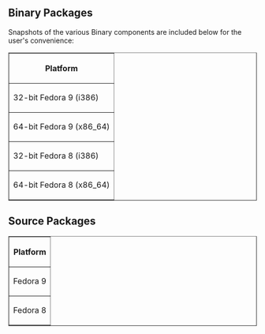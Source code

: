 == Binary Packages ==

Snapshots of the various Binary components are included below for the user's convenience:

<table border=1>
<tr>
<th>Platform</th>
</tr>
<tr>
<td>32-bit Fedora 9 (i386)</td>
</tr>
<tr>
<td>64-bit Fedora 9 (x86_64)</td>
</tr>
<tr>
<td>32-bit Fedora 8 (i386)</td>
</tr>
<tr>
<td>64-bit Fedora 8 (x86_64)</td>
</tr>
</table>

== Source Packages ==

<table border=1>
<tr>
<th>Platform</th>
</tr>
<tr>
<td>Fedora 9</td>
</tr>
<tr>
<td>Fedora 8</td>
</tr>
</table>